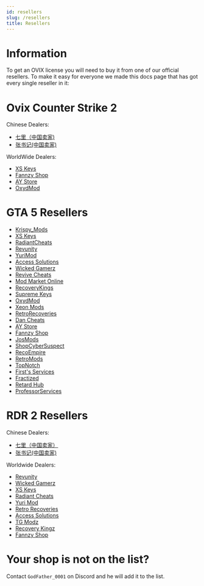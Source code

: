 ```yaml
---
id: resellers
slug: /resellers
title: Resellers
---
```


# Information

To get an OVIX license you will need to buy it from one of our official resellers.
To make it easy for everyone we made this docs page that has got every single reseller in it:

# Ovix Counter Strike 2 

Chinese Dealers:
- [七里（中国卖家)](https://gtaql.me/)
- [张书记(中国卖家)](https://gtazsj.cc/)

WorldWide Dealers:
- [XS Keys](https://xskeys.com/?product=ovix-mod-menu-cs-2)
- [Fannzy Shop](https://fannzyshop.sellpass.io/products/OvixCS)
- [AY Store](https://discord.gg/tvRhYDBCWx)
- [OxydMod](https://oxydmod.com/products/ovix-cs2)

# GTA 5 Resellers

- [Krispy_Mods](https://krispymods.com/product/ovix-mod-menu/)
- [XS Keys](https://xskeys.com/?product=ovix-gta-v)
- [RadiantCheats](https://radiantcheats.net/index.php?id_product=59&rewrite=ovix-mod-menu&controller=product)
- [Revunity](https://revunity.com/product/ovix-mod-menu/)
- [YuriMod](https://yurimod.com/product/ovix-gta-mod-menu/)
- [Access Solutions](https://www.acces2solutions.com/product-page/ovix-mod-menu-gta-v-lifetime)
- [Wicked Gamerz](https://www.wickedgamerz.com/purchase-ovix)
- [Revive Cheats](https://revivecheats.xyz/)
- [Mod Market Online](https://discord.com/invite/HqFa6AKQc3)
- [RecoveryKings](https://recoverykings.net/product/ovix/)
- [Supreme Keys](https://supremekeys.net/product/ovix//)
- [OxydMod](https://oxydmod.com/products/ovix-gta-lifetime)
- [Xeon Mods](https://xeonmods.com/shop/gta5-mod-menus/ovix-gta-v-mod-menu/)
- [RetroRecoveries](https://retrorecoveries.com/)
- [Dan Cheats](https://dancheats.xyz/)
- [AY Store](https://discord.gg/tvRhYDBCWx)
- [Fannzy Shop](https://fannzyshop.sellpass.io/products/Ovix)
- [JosMods](https://josmods.shop/shop/ovix-mod-menu/)
- [ShopCyberSuspect](https://shopcybersuspect.sellpass.io/)
- [RecoEmpire](https://recoempire.com/)
- [RetroMods](https://retromods.sellpass.io/products)
- [TopNotch](https://shoppy.gg/@Topnotch)
- [First's Services](https://discord.gg/JwjHEeeuCP)
- [Fractized](https://fractised.com/product/ovix-gta-v/)
- [Retard Hub](https://retardhub.mysellix.io/)
- [ProfessorServices](https://discord.gg/PVQReSUkqT)


# RDR 2 Resellers
Chinese Dealers:
- [七里（中国卖家）](https://gtaql.me/)
- [张书记(中国卖家)](https://gtazsj.cc/)

Worldwide Dealers:
- [Revunity](https://revunity.com/product/ovix-rdr2-mod-menu/)
- [Wicked Gamerz](https://www.wickedgamerz.com/ovix-rdr)
- [XS Keys](https://xskeys.com/?product=ovix-mod-menu-rdr-2-lifetime)
- [Radiant Cheats](https://radiantcheats.net/rdr2-mod-menus/139-ovix-rdr2.html)
- [Yuri Mod](https://yurimod.com/product/ovix-rdr2-mod-menu/)
- [Retro Recoveries](https://retrorecoveries.com/mod/ovix-rdr2/)
- [Access Solutions](https://www.acces2solutions.com/product-page/ovix-mod-menu-rdr2-lifetime)
- [TG Modz](https://tgmodz.com/shop/ovix-rdr-2-mod-menu/)
- [Recovery Kingz](https://recoverykings.net/product/ovix-rdr2-mod-menu/)
- [Fannzy Shop](https://fannzyshop.sellpass.io/products/Ovix-RDR-Mod-Menu)

# Your shop is not on the list?

Contact `GodFather_0001` on Discord and he will add it to the list.
